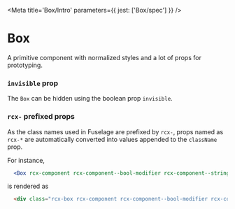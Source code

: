 
<Meta title='Box/Intro' parameters={{ jest: ['Box/spec'] }} />

# Box

A primitive component with normalized styles and a lot of props for prototyping.

### `invisible` prop

The `Box` can be hidden using the boolean prop `invisible`.

### `rcx-` prefixed props

As the class names used in Fuselage are prefixed by `rcx-`, props named as `rcx-*` are automatically converted into
values appended to the `className` prop.

For instance,

```jsx
  <Box rcx-component rcx-component--bool-modifier rcx-component--string-modifier='value' />
```

is rendered as

```html
  <div class="rcx-box rcx-component rcx-component--bool-modifier rcx-component--string-modifier-value"></div>
```
